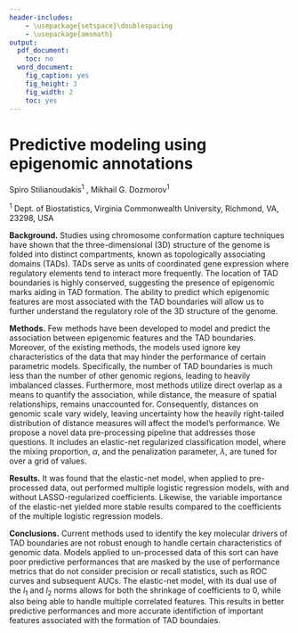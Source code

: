 ```yaml
---
header-includes:
    - \usepackage{setspace}\doublespacing
    - \usepackage{amsmath}
output:
  pdf_document:
    toc: no
  word_document:
    fig_caption: yes
    fig_height: 3
    fig_width: 2
    toc: yes
---
```


# Predictive modeling using epigenomic annotations

Spiro Stilianoudakis^1^ , Mikhail G. Dozmorov^1^ 

^1^ Dept. of Biostatistics, Virginia Commonwealth University, Richmond, VA, 23298, USA 

**Background.** Studies using chromosome conformation capture techniques have shown that the three-dimensional (3D) structure of the genome is folded into distinct compartments, known as topologically associating domains (TADs). TADs serve as units of coordinated gene expression where regulatory elements tend to interact more frequently. The location of TAD boundaries is highly conserved, suggesting the presence of epigenomic marks aiding in TAD formation. The ability to predict which epigenomic features are most associated with the TAD boundaries will allow us to further understand the regulatory role of the 3D structure of the genome. 

**Methods.** Few methods have been developed to model and predict the association between epigenomic features and the TAD boundaries. Moreover, of the existing methods, the models used ignore key characteristics of the data that may hinder the performance of certain parametric models. Specifically, the number of TAD boundaries is much less than the number of other genomic regions, leading to heavily imbalanced classes. Furthermore, most methods utilize direct overlap as a means to quantify the association, while distance, the measure of spatial relationships, remains unaccounted for. Consequently, distances on genomic scale vary widely, leaving uncertainty how the heavily right-tailed distribution of distance measures will affect the model's performance. We propose a novel data pre-processing pipeline that addresses those questions. It includes an elastic-net regularized classification model, where the mixing proportion, $\alpha$, and the penalization parameter, $\lambda$, are tuned for over a grid of values.

**Results.** It was found that the elastic-net model, when applied to pre-processed data, out performed multiple logistic regression models, with and without LASSO-regularized coefficients. Likewise, the variable importance of the elastic-net yielded more stable results compared to the coefficients of the multiple logistic regression models.

**Conclusions.** Current methods used to identify the key molecular drivers of TAD boundaries are not robust enough to handle certain characteristics of genomic data. Models applied to un-processed data of this sort can have poor predictive performances that are masked by the use of performance metrics that do not consider precision or recall statistics, such as ROC curves and subsequent AUCs. The elastic-net model, with its dual use of the $l_{1}$ and $l_{2}$ norms allows for both the shrinkage of coefficients to 0, while also being able to handle multiple correlated features. This results in better predictive performances and more accurate identifiction of important features associated with the formation of TAD boundaies.
